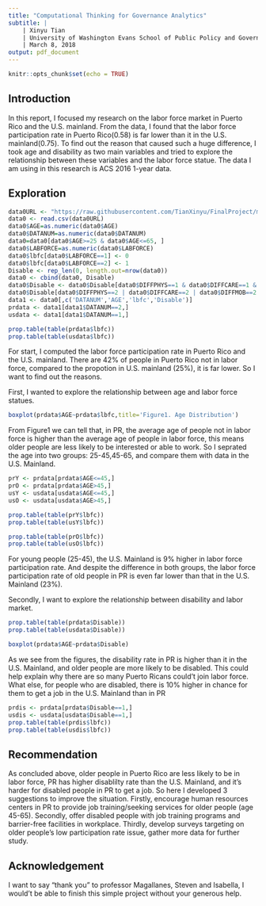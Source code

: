 ```yaml
---
title: "Computational Thinking for Governance Analytics"
subtitle: |
    | Xinyu Tian
    | University of Washington Evans School of Public Policy and Governance
    | March 8, 2018
output: pdf_document
---
```


```r
knitr::opts_chunk$set(echo = TRUE)
```

## **Introduction**

In this report, I focused my research on the labor force market in Puerto Rico and the U.S. mainland. From the data, I found that the labor force participation rate in Puerto Rico(0.58) is far lower than it in the U.S. mainland(0.75).
To find out the reason that caused such a huge difference, I took age and disability as two main variables and tried to explore the relationship between these variables and the labor force statue.
The data I am using in this research is ACS\footnote{American Community Surveys, from IPUMS USA(https://usa.ipums.org/usa/index.shtml).} 2016 1-year data. 

## Exploration
```r
data0URL <- "https://raw.githubusercontent.com/TianXinyu/FinalProject/master/usa_00003.csv"
data0 <- read.csv(data0URL)
data0$AGE=as.numeric(data0$AGE)
data0$DATANUM=as.numeric(data0$DATANUM)
data0=data0[data0$AGE>=25 & data0$AGE<=65, ]
data0$LABFORCE=as.numeric(data0$LABFORCE)
data0$lbfc[data0$LABFORCE==1] <- 0
data0$lbfc[data0$LABFORCE==2] <- 1
Disable <- rep_len(0, length.out=nrow(data0))
data0 <- cbind(data0, Disable)
data0$Disable <- data0$Disable[data0$DIFFPHYS==1 & data0$DIFFCARE==1 & data0$DIFFMOB==1 & data0$DIFFSENS==1 & data0$DIFFEYE==1 & data0$DIFFHEAR==1] <-0
data0$Disable[data0$DIFFPHYS==2 | data0$DIFFCARE==2 | data0$DIFFMOB==2 |  data0$DIFFSENS==2 | data0$DIFFEYE==2 |  data0$DIFFHEAR==2] <-1
data1 <- data0[,c('DATANUM','AGE','lbfc','Disable')]
prdata <- data1[data1$DATANUM==2,]
usdata <- data1[data1$DATANUM==1,]
```

```r
prop.table(table(prdata$lbfc))
prop.table(table(usdata$lbfc))
```

For start, I computed the labor force participation rate in Puerto Rico and the U.S. mainland. There are 42% of people in Puerto Rico not in labor force, compared to the propotion in U.S. mainland (25%), it is far lower. So I want to find out the reasons.

First, I wanted to explore the relationship between age and labor force statues.

```r
boxplot(prdata$AGE~prdata$lbfc,title='Figure1. Age Distribution')
```

From Figure1 we can tell that, in PR, the average age of people not in labor force is higher than the average age of people in labor force, this means older people are less likely to be interested or able to work. So I seprated the age into two groups: 25-45,45-65, and compare them with data in the U.S. Mainland.
```r
prY <- prdata[prdata$AGE<=45,]
prO <- prdata[prdata$AGE>45,]
usY <- usdata[usdata$AGE<=45,]
usO <- usdata[usdata$AGE>45,]
```
```r
prop.table(table(prY$lbfc))
prop.table(table(usY$lbfc))
```
```r
prop.table(table(prO$lbfc))
prop.table(table(usO$lbfc))
```
For young people (25-45), the U.S. Mainland is 9% higher in labor force participation rate. And despite the difference in both groups, the labor force participation rate of old people in PR is even far lower than that in the U.S. Mainland (23%).

Secondly, I want to explore the relationship between disability and labor market.
```r
prop.table(table(prdata$Disable))
prop.table(table(usdata$Disable))
```

```r
boxplot(prdata$AGE~prdata$Disable)
```

As we see from the figures, the disability rate in PR is higher than it in the U.S. Mainland, and older people are more likely to be disabled. This could help explain why there are so many Puerto Ricans could't join labor force.
What else, for people who are disabled, there is 10% higher in chance for them to get a job in the U.S. Mainland than in PR
```r
prdis <- prdata[prdata$Disable==1,]
usdis <- usdata[usdata$Disable==1,]
prop.table(table(prdis$lbfc))
prop.table(table(usdis$lbfc))
```

## Recommendation
As concluded above, older people in Puerto Rico are less likely to be in labor force, PR has higher disablilty rate than the U.S. Mainland, and it's harder for disabled people in PR to get a job.
So here I developed 3 suggestions to improve the situation.
Firstly, encourage human resources centers in PR to provide job training/seeking services for older people (age 45-65). Secondly, offer disabled people with job training programs and barrier-free facilities in workplace. Thirdly, develop surveys targeting on older people’s low participation rate issue, gather more data for further study.

## **Acknowledgement**
I want to say "thank you" to professor Magallanes, Steven and Isabella, I would't be able to finish this simple project without your generous help.









